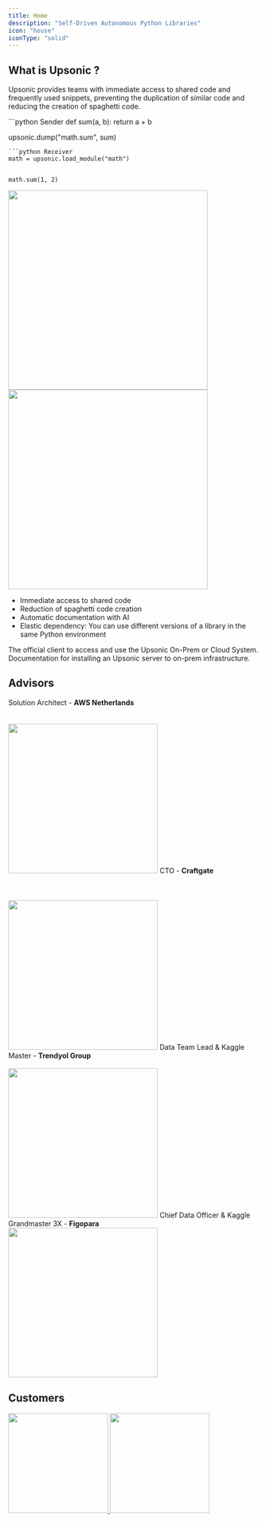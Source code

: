 ```yaml
---
title: Home
description: "Self-Driven Autonomous Python Libraries"
icon: "house"
iconType: "solid"
---
```





## What is Upsonic ?
Upsonic provides teams with immediate access to shared code and frequently used snippets, preventing the duplication of similar code and reducing the creation of spaghetti code.


<CardGroup cols={2}>
```python Sender
def sum(a, b):
    return a + b

upsonic.dump("math.sum", sum)

```
```python Receiver
math = upsonic.load_module("math")


math.sum(1, 2)
```
</CardGroup>

<CardGroup cols={2}>
<img height="400" src="/images/the_home_page.jpeg" />
<img height="400" src="/images/the_document_page.jpeg" />
</CardGroup>


- Immediate access to shared code
- Reduction of spaghetti code creation
- Automatic documentation with AI
- Elastic dependency: You can use different versions of a library in the same Python environment

<CardGroup cols={2}>
  <Card title="Client" icon="laptop" href="/client/welcome">
  The official client to access and use the Upsonic On-Prem or Cloud System.
  </Card>
  <Card title="On-Prem" icon="server" href="/on-prem/welcome">
    Documentation for installing an Upsonic server to on-prem infrastructure.
  </Card>
</CardGroup>

## Advisors

<CardGroup cols={3}>

<Card title="Buğra Kocatürk" href="https://www.linkedin.com/in/bugrakocaturk/">
    Solution Architect - <b>AWS Netherlands</b>
<br />
<br />
<br />
<img width="300" src="/images/bugrakocaturk.jpeg" />
</Card>

<Card title="Lemi Orhan Engin" href="https://www.linkedin.com/in/lemiorhan/">
    CTO - <b>Craftgate</b>

<br />
<br />
<br />
<br />

<img width="300" src="/images/lemiorhanengin.jpeg" />
</Card>


<Card title="Mehmet Emin Öztürk" href="https://www.linkedin.com/in/meminozturk/">
    Data Team Lead & Kaggle Master - <b>Trendyol Group</b>

<br />
<br />
<img width="300" src="/images/mehmeteminozturk.jpeg" />
</Card>


<Card title="Fırat Gönen" href="https://www.linkedin.com/in/meminozturk/">
    Chief Data Officer & Kaggle Grandmaster 3X - <b>Figopara</b>

<br />


<img width="300" src="/images/firatgonen.jpeg" />
</Card>

</CardGroup>

## Customers
<CardGroup cols={2}>
<a href="https://wears.com.tr/" target="_blank">
<img height="200" src="/images/wears.png" />
</a>
<a href="https://exar.com.tr/" target="_blank">
<img height="200" src="/images/exar.png" />
</a>

</CardGroup>
<br />




